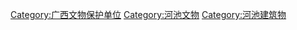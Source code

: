 [[Category:广西文物保护单位|Category:广西文物保护单位]]
[[Category:河池文物|Category:河池文物]]
[[Category:河池建筑物|Category:河池建筑物]]